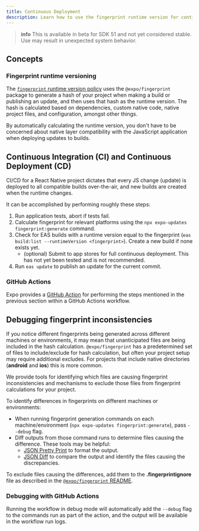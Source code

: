 ```yaml
---
title: Continuous Deployment
description: Learn how to use the fingerprint runtime version for continuous deployment in production and during development.
---
```


> **info** This is available in beta for SDK 51 and not yet considered stable. Use may result in unexpected system behavior.

## Concepts

### Fingerprint runtime versioning

The [`fingerprint` runtime version policy](/eas-update/runtime-versions/#fingerprint-runtime-version-policy) uses the `@expo/fingerprint` package to generate a hash of your project when making a build or publishing an update, and then uses that hash as the runtime version. The hash is calculated based on dependencies, custom native code, native project files, and configuration, amongst other things.

By automatically calculating the runtime version, you don't have to be concerned about native layer compatibility with the JavaScript application when deploying updates to builds.

## Continuous Integration (CI) and Continuous Deployment (CD)

CI/CD for a React Native project dictates that every JS change (update) is deployed to all compatible builds over-the-air, and new builds are created when the runtime changes.

It can be accomplished by performing roughly these steps:

1. Run application tests, abort if tests fail.
2. Calculate fingerprint for relevant platforms using the `npx expo-updates fingerprint:generate` command.
3. Check for EAS builds with a runtime version equal to the fingerprint (`eas build:list --runtimeVersion <fingerprint>`). Create a new build if none exists yet.
   - (optional) Submit to app stores for full continuous deployment. This has not yet been tested and is not recommended.
4. Run `eas update` to publish an update for the current commit.

### GitHub Actions

Expo provides a [GitHub Action](https://github.com/expo/expo-github-action/tree/main/continuous-deploy-fingerprint) for performing the steps mentioned in the previous section within a GitHub Actions workflow.

## Debugging fingerprint inconsistencies

If you notice different fingerprints being generated across different machines or environments, it may mean that unanticipated files are being included in the hash calculation. `@expo/fingerprint` has a predetermined set of files to include/exclude for hash calculation, but often your project setup may require additional excludes. For projects that include native directories (**android** and **ios**) this is more common.

We provide tools for identifying which files are causing fingerprint inconsistencies and mechanisms to exclude those files from fingerprint calculations for your project.

To identify differences in fingerprints on different machines or environments:

- When running fingerprint generation commands on each machine/environment (`npx expo-updates fingerprint:generate`), pass `--debug` flag.
- Diff outputs from those command runs to determine files causing the difference. These tools may be helpful:
  - [JSON Pretty Print](https://jsonformatter.org/json-pretty-print) to format the output.
  - [JSON Diff](https://www.jsondiff.com/) to compare the output and identify the files causing the discrepancies.

To exclude files causing the differences, add them to the **.fingerprintignore** file as described in the [`@expo/fingerprint` README](https://www.npmjs.com/package/@expo/fingerprint).

### Debugging with GitHub Actions

Running the workflow in debug mode will automatically add the `--debug` flag to the commands run as part of the action, and the output will be available in the workflow run logs.
